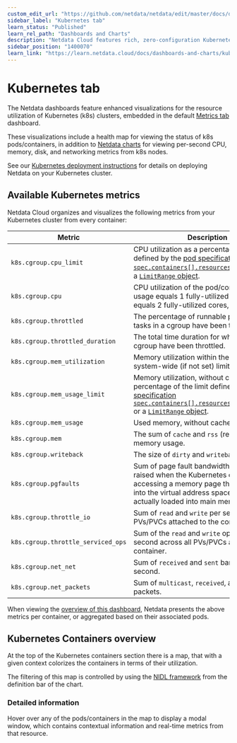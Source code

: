 ```yaml
---
custom_edit_url: "https://github.com/netdata/netdata/edit/master/docs/dashboards-and-charts/kubernetes-tab.md"
sidebar_label: "Kubernetes tab"
learn_status: "Published"
learn_rel_path: "Dashboards and Charts"
description: "Netdata Cloud features rich, zero-configuration Kubernetes monitoring for the resource utilization and application metrics of Kubernetes (k8s) clusters."
sidebar_position: "1400070"
learn_link: "https://learn.netdata.cloud/docs/dashboards-and-charts/kubernetes-tab"
---
```


# Kubernetes tab

The Netdata dashboards feature enhanced visualizations for the resource utilization of Kubernetes (k8s) clusters, embedded in the default [Metrics tab](/docs/dashboards-and-charts/metrics-tab-and-single-node-tabs) dashboard.

These visualizations include a health map for viewing the status of k8s pods/containers, in addition to [Netdata charts](/docs/dashboards-and-charts/netdata-charts) for viewing per-second CPU, memory, disk, and networking metrics from k8s nodes.

See our [Kubernetes deployment instructions](/docs/netdata-agent/installation/kubernetes) for details on deploying Netdata on your Kubernetes cluster.

## Available Kubernetes metrics

Netdata Cloud organizes and visualizes the following metrics from your Kubernetes cluster from every container:

| Metric                             | Description                                                                                                                                                                                                                                                                                                                                                                                                                             |
|------------------------------------|-----------------------------------------------------------------------------------------------------------------------------------------------------------------------------------------------------------------------------------------------------------------------------------------------------------------------------------------------------------------------------------------------------------------------------------------|
| `k8s.cgroup.cpu_limit`             | CPU utilization as a percentage of the limit defined by the [pod specification `spec.containers[].resources.limits.cpu`](https://kubernetes.io/docs/concepts/configuration/manage-resources-containers/#resource-requests-and-limits-of-pod-and-container) or a [`LimitRange` object](https://kubernetes.io/docs/tasks/administer-cluster/manage-resources/cpu-default-namespace/#create-a-limitrange-and-a-pod).                       |
| `k8s.cgroup.cpu`                   | CPU utilization of the pod/container. 100% usage equals 1 fully-utilized core, 200% equals 2 fully-utilized cores, and so on.                                                                                                                                                                                                                                                                                                           |
| `k8s.cgroup.throttled`             | The percentage of runnable periods when tasks in a cgroup have been throttled.                                                                                                                                                                                                                                                                                                                                                          |
| `k8s.cgroup.throttled_duration`    | The total time duration for which tasks in a cgroup have been throttled.                                                                                                                                                                                                                                                                                                                                                                |
| `k8s.cgroup.mem_utilization`       | Memory utilization within the configured or system-wide (if not set) limits.                                                                                                                                                                                                                                                                                                                                                            |
| `k8s.cgroup.mem_usage_limit`       | Memory utilization, without cache, as a percentage of the limit defined by the [pod specification `spec.containers[].resources.limits.memory`](https://kubernetes.io/docs/concepts/configuration/manage-resources-containers/#resource-requests-and-limits-of-pod-and-container) or a [`LimitRange` object](https://kubernetes.io/docs/tasks/administer-cluster/manage-resources/cpu-default-namespace/#create-a-limitrange-and-a-pod). |
| `k8s.cgroup.mem_usage`             | Used memory, without cache.                                                                                                                                                                                                                                                                                                                                                                                                             |
| `k8s.cgroup.mem`                   | The sum of `cache` and `rss` (resident set size) memory usage.                                                                                                                                                                                                                                                                                                                                                                          |
| `k8s.cgroup.writeback`             | The size of `dirty` and `writeback` cache.                                                                                                                                                                                                                                                                                                                                                                                              |
| `k8s.cgroup.pgfaults`              | Sum of page fault bandwidth, which are raised when the Kubernetes cluster tries accessing a memory page that is mapped into the virtual address space, but not actually loaded into main memory.                                                                                                                                                                                                                                        |
| `k8s.cgroup.throttle_io`           | Sum of `read` and `write` per second across all PVs/PVCs attached to the container.                                                                                                                                                                                                                                                                                                                                                     |
| `k8s.cgroup.throttle_serviced_ops` | Sum of the `read` and `write` operations per second across all PVs/PVCs attached to the container.                                                                                                                                                                                                                                                                                                                                      |
| `k8s.cgroup.net_net`               | Sum of `received` and `sent` bandwidth per second.                                                                                                                                                                                                                                                                                                                                                                                      |
| `k8s.cgroup.net_packets`           | Sum of `multicast`, `received`, and `sent` packets.                                                                                                                                                                                                                                                                                                                                                                                     |

When viewing the [overview of this dashboard](#kubernetes-containers-overview), Netdata presents the above metrics per container, or aggregated based on
their associated pods.

## Kubernetes Containers overview

At the top of the Kubernetes containers section there is a map, that with a given context colorizes the containers in terms of their utilization.

The filtering of this map is controlled by using the [NIDL framework](/docs/dashboards-and-charts/netdata-charts#nidl-framework) from the definition bar of the chart.

### Detailed information

Hover over any of the pods/containers in the map to display a modal window, which contains contextual information and real-time metrics from that resource.

